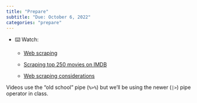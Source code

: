 ```yaml
---
title: "Prepare"
subtitle: "Due: October 6, 2022"
categories: "prepare"
---
```


-   ⌨️ Watch:
    -   [Web scraping](https://youtu.be/99Hkmfb2i80)

    -   [Scraping top 250 movies on IMDB](https://youtu.be/YmKULNLsDsU)

    -   [Web scraping considerations](https://youtu.be/LONRJHMvSyU)

::: callout-note
Videos use the "old school" pipe (`%>%`) but we'll be using the newer (`|>`) pipe operator in class.
:::
